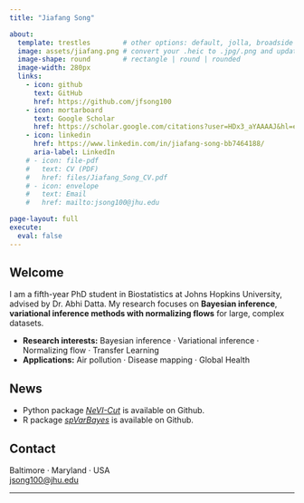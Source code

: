 ```yaml
---
title: "Jiafang Song"

about:
  template: trestles        # other options: default, jolla, broadside
  image: assets/jiafang.png # convert your .heic to .jpg/.png and update path
  image-shape: round        # rectangle | round | rounded
  image-width: 280px
  links:
    - icon: github
      text: GitHub
      href: https://github.com/jfsong100
    - icon: mortarboard
      text: Google Scholar
      href: https://scholar.google.com/citations?user=HDx3_aYAAAAJ&hl=en
    - icon: linkedin
      href: https://www.linkedin.com/in/jiafang-song-bb7464188/
      aria-label: LinkedIn
    # - icon: file-pdf
    #   text: CV (PDF)
    #   href: files/Jiafang_Song_CV.pdf
    # - icon: envelope
    #   text: Email
    #   href: mailto:jsong100@jhu.edu

page-layout: full
execute:
  eval: false
---
```


## Welcome

I am a fifth-year PhD student in Biostatistics at Johns Hopkins University, advised by Dr. Abhi Datta. My research focuses on **Bayesian inference**, **variational inference methods with normalizing flows** for large, complex datasets.

- **Research interests:** Bayesian inference · Variational inference · Normalizing flow · Transfer Learning
- **Applications:** Air pollution · Disease mapping · Global Health

## News

- Python package *[NeVI-Cut](https://github.com/jfsong100/NeVICut.git)* is available on Github.
- R package *[spVarBayes](https://github.com/jfsong100/spVarBayes)* is available on Github.


## Contact

Baltimore · Maryland · USA  
[jsong100@jhu.edu](mailto:jsong100@jhu.edu)

---

